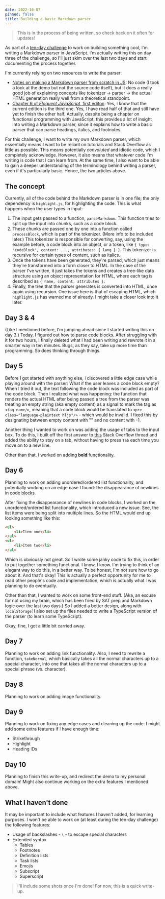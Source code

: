 ```yaml
---
date: 2022-10-07
pinned: false
title: Building a basic Markdown parser
---
```


> This is in the process of being written, so check back on it often for updates!

As part of a [ten-day challenge](https://events.hackclub.com/10-days-in-public/) to work on building something cool, I'm writing a Markdown parser in JavaScript. I'm actually writing this on day three of the challenge, so I'll just skim over the last two days and start documenting the process together.

I'm currently relying on two resources to write the parser:

* [Notes on making a Markdown parser from scratch in JS](https://sarvasvkulpati.com/blog/markdown-parser): No code (I took a look at the demo but not the source code itself), but it does a really good job of explaining concepts like tokenizer &rarr; parser &rarr; the actual HTML generation really well from a theoretical standpoint.
* [Chapter 6 of *Eloquent JavaScript*, first editon](https://eloquentjavascript.net/1st_edition/chapter6.html): Yes, I know that the current edition is the third one. Yes, I have read half of that and still have yet to finish the other half. Actually, despite being a chapter on functional programming with JavaScript, this provides a lot of insight into writing a Markdown parser, since it explains how to write a basic parser that can parse headings, italics, and footnotes.

For this challenge, I want to write my own Markdown parser, which essentially means I want to be reliant on tutorials and Stack Overflow as little as possible. This means potentially *convoluted* and idiotic code, which I completely acknowledge. However, it also means that whatever code I'm writing is code that I can learn from. At the same time, I also want to be able to gain a deeper understanding of the terminology behind writing a parser, even if it's particularly basic. Hence, the two articles above.

## The concept

Currently, all of the code behind the Markdown parser is in one file; the only dependency is `highlight.js`, for highlighting the code. This is what happens when the user types in input:

1. The input gets passed to a function, `parseMarkdown`. This function tries to split up the input into chunks, such as a code block.
2. These chunks are passed one by one into a function called `processBlock`, which is part of the tokenizer. (More info to be included later.) This tokenizer is responsible for converting, say, using the example before, a code block into an object, or a token, like `{ type: "codeBlock", content: ..., attributes: { lang } }`. This tokenizer is recursive for certain types of content, such as italics.
3. Once the tokens have been generated, they're parsed, which just means they're transformed into a form closer to HTML. In the case of the parser I've written, it just takes the tokens and creates a tree-like data structure using an object representation for HTML, where each tag is described as `{ name, content, attributes }`.
4. Finally, the tree that the parser generates is converted into HTML, once again using recursion. One issue here is that of escaping HTML, which `highlight.js` has warned me of already. I might take a closer look into it later.

## Day 3 & 4

(Like I mentioned before, I'm jumping ahead since I started writing this on day 3.) Today, I figured out how to parse code blocks. After struggling with it for two hours, I finally deleted what I had been writing and rewrote it in a smarter way in ten minutes. Bugs, as they say, take up more time than programming. So does thinking through things.

## Day 5

Before I got started with anything else, I discovered a little edge case while playing around with the parser: What if the user leaves a code block empty? When I tried it out, the text following the code block was included as part of the code block. Then I realized what was happening: the function that renders the actual HTML after being passed a tree from the parser was treating an empty string (aka empty content) as a signal to mark the tag as `<tag name/>`, meaning that a code block would be translated to `<pre class="language-plaintext hljs"/>` - which would be invalid. I fixed this by designating between empty content with "" and no content with -1.

Another thing I wanted to work on was adding the usage of tabs to the input box. To do this, I built off the first answer to [this](https://stackoverflow.com/questions/2243824/what-is-the-difference-between-string-slice-and-string-substring) Stack Overflow thread and added the ability to stay on a tab, without having to press `Tab` each time you move on to a new line.

Other than that, I worked on adding **bold** functionality. 

## Day 6

Planning to work on adding unordered/ordered list functionality, and potentially working on an edge case I found: the disappearance of newlines in code blocks.

After fixing the disappearance of newlines in code blocks, I worked on the unordered/ordered list functionality, which introduced a new issue. See, the list items were being split into multiple lines. So the HTML would end up looking something like this:

```html
<ul>
    <li>Item one</li>
</ul>
<ul>
    <li>Item two</li>
</ul>
```

Which is obviously not great. So I wrote some janky code to fix this, in order to put together something functional. I know, I know. I'm trying to think of an elegant way to do this, in a better way. To be honest, I'm not sure how to go about it. And that's okay! This is actually a perfect opportunity for me to read other people's code and implementation, which is actually what I was planning to do eventually.

Other than that, I wanted to work on some front-end stuff. (Aka, an excuse for not using my brain, which has been fried by SAT prep and Markdown logic over the last two days.) So I added a better design, along with `localStorage`! I also set up the files needed to write a TypeScript version of the parser (to learn some TypeScript).

Okay, fine, I got a little bit carried away.

## Day 7

Planning to work on adding link functionality. Also, I need to rewrite a function, `takeNormal`, which basically takes all the normal characters up to a special character, into one that takes all the normal characters up to a special phrase (vs. character).

## Day 8 

Planning to work on adding image functionality.

## Day 9

Planning to work on fixing any edge cases and cleaning up the code. I might add some extra features if I have enough time:

* Strikethrough
* Highlight
* Heading IDs

## Day 10

Planning to finish this write-up, and redirect the demo to my personal domain! Might also continue working on the extra features I mentioned above.

## What I haven't done

It may be important to include what features I haven't added, for learning purposes. I won't be able to work on (at least during the ten-day challenge) the following features:

* Usage of backslashes - `\` - to escape special characters
* Extended syntax
	* Tables
	* Footnotes
	* Definition lists
	* Task lists
	* Emojis
	* Subscript
	* Superscript

> I'll include some shots once I'm done! For now, this is a quick write-up.
